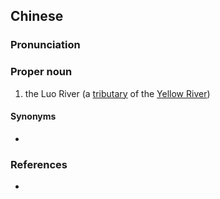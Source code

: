 ==Chinese==
{{zh-forms}}

===Pronunciation===
{{zh-pron
|m=Luò Shuǐ
|cat=pn
}}

===Proper noun===
{{zh-proper noun}}

# the Luo River (a [[tributary]] of the [[Yellow River]])

====Synonyms====
* {{zh-l|洛河}}

===References===
* {{pedialite|Yellow River}}